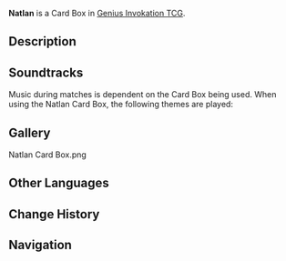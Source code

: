 {{About|the Card Box|the region|Natlan}}
{{Item Infobox
|title        = Natlan
|id           = 339505
|image        = Item Natlan Card Box.png
|type         = Card Boxes
|quality      = 3
|description  = A small table used as an arena in [[Genius Invokation TCG]] matches. It normally resembles an elevated box a bit more. Some players will place their [[Casket of Tomes]] inside to better carry both around, and once opened up, the various exquisitely built arenas of differing types and styles are then revealed as stages for the duels to come.
|source1      = {{Sold By}}
}}
'''Natlan''' is a Card Box in [[Genius Invokation TCG]].

==Description==
{{Description|Just as the perpetual living flame burns on without end, so too are struggle and change the true sovereigns of all things.|Deck Design Settings Menu}}

==Soundtracks==
Music during matches is dependent on the Card Box being used. When using the Natlan Card Box, the following themes are played:
{{Soundtracks by Category Table|type=special_displayed}}

==Gallery==
<gallery>
Natlan Card Box.png
</gallery>

==Other Languages==
{{Other Languages|Natlan}}

==Change History==
{{Change History|5.2}}

==Navigation==
{{Genius Invokation TCG Navbox|Card Accessory}}